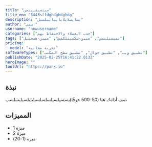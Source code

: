 ```yaml
---
title: "سيتسيقيبتمن"
title_en: "3443sffdghdghdghdg"
description: "يسايسلايلايايبايبلسبل"
author: "اسمي"
username: "newusername"
categories: ["جذب العملاء والاحتفاظ بهم"]
tags: ["نميستلنمس", "ميبن-سكميتلكمس", "ميبن-هسخبتل"]
pricing:
  model: "تجربة مجانية"
softwareTypes: ["تطبيق ويب", "تطبيق جوال", "تطبيق سطح المكتب"]
publishDate: "2025-02-25T16:41:22.013Z"
heroImage: ""
toolUrl: "https://panx.io"
---
```

## نبذة
صف أداةك هنا (50-500 حرفًا)يسسيلسيلسلسلسبلبلبلسبلبسلسب
    
## المميزات
- ميزة 1
- ميزة 2
- ميزة (1-20)